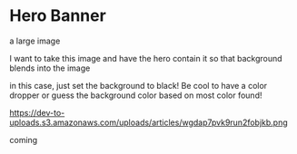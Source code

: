 

<Meta title="menu/molecules/hero banner" />

# Hero Banner

<Subtitle>a large image</Subtitle>

I want to take this image and have the hero contain it so that background blends into the image

in this case, just set the background to black! Be cool to have a color dropper or guess the background color based on most color found!

https://dev-to-uploads.s3.amazonaws.com/uploads/articles/wgdap7pvk9run2fobjkb.png

<Canvas>
  <Story name="hero banner">
    <p>coming</p>
  </Story>
</Canvas>